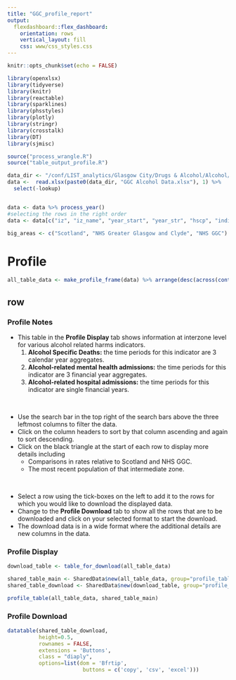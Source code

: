 ```yaml
---
title: "GGC_profile_report"
output: 
  flexdashboard::flex_dashboard:
    orientation: rows
    vertical_layout: fill
    css: www/css_styles.css
---
```




```r
knitr::opts_chunk$set(echo = FALSE)

library(openxlsx)
library(tidyverse)
library(knitr)
library(reactable)
library(sparklines)
library(phsstyles)
library(plotly)
library(stringr)
library(crosstalk)
library(DT)
library(sjmisc)
```

```r
source("process_wrangle.R")
source("table_output_profile.R")

data_dir <- "/conf/LIST_analytics/Glasgow City/Drugs & Alcohol/Alcohol/output/"
data <-  read.xlsx(paste0(data_dir, "GGC Alcohol Data.xlsx"), 1) %>% 
  select(-lookup)


data <- data %>% process_year()
#selecting the rows in the right order
data <- data[c("iz", "iz_name", "year_start", "year_str", "hscp", "indicator", "pop", "number", "rate")]

big_areas <- c("Scotland", "NHS Greater Glasgow and Clyde", "NHS GGC")
```


# Profile


```r
all_table_data <- make_profile_frame(data) %>% arrange(desc(across(contains("hospital admissions"))))

```


## row {.tabset}

### Profile Notes

- This table in the **Profile Display** tab shows information at interzone level for various alcohol related harms indicators.
    (@) **Alcohol Specific Deaths:** the time periods for this indicator are 3 calendar year aggregates.
    (@) **Alcohol-related mental health admissions:** the time periods for this indicator are 3 financial year aggregates.
    (@) **Alcohol-related hospital admissions:** the time periods for this indicator are single financial years.  

<br/>

- Use the search bar in the top right of the search bars above the three leftmost columns to filter the data.
- Click on the column headers to sort by that column ascending and again to sort descending.
- Click on the black triangle at the start of each row to display more details including
    - Comparisons in rates relative to Scotland and NHS GGC.
    - The most recent population of that intermediate zone.  

<br/>

- Select a row using the tick-boxes on the left to add it to the rows for which you would like to download the displayed data.
- Change to the **Profile Download** tab to show all the rows that are to be downloaded and click on your selected format to start the download.
- The download data is in a wide format where the additional details are new columns in the data. 



### Profile Display

```r
download_table <- table_for_download(all_table_data)

shared_table_main <- SharedData$new(all_table_data, group="profile_table", key = ~iz)
shared_table_download <- SharedData$new(download_table, group="profile_table", key = ~iz)

profile_table(all_table_data, shared_table_main)

```

### Profile Download

```r
datatable(shared_table_download,
          height=0.5,
          rownames = FALSE,
          extensions = 'Buttons',
          class = "diaply",
          options=list(dom = 'Bfrtip',
                        buttons = c('copy', 'csv', 'excel')))

```
